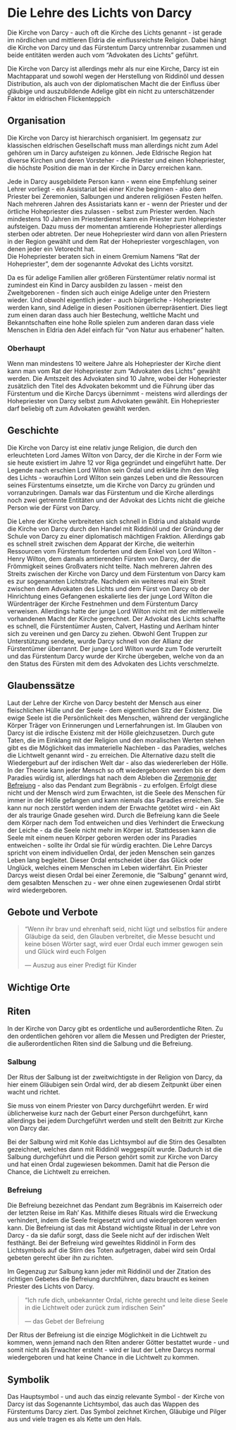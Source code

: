 # Die Lehre des Lichts von Darcy

Die Kirche von Darcy - auch oft die Kirche des Lichts genannt - ist gerade im nördlichen und mittleren Eldria die einflussreichste Religion. Dabei hängt die Kirche von Darcy und das Fürstentum Darcy untrennbar zusammen und beide entitäten werden auch vom "Advokaten des Lichts" geführt. 

Die Kirche von Darcy ist allerdings mehr als nur eine Kirche, Darcy ist ein Machtapparat und sowohl wegen der Herstellung von Riddinöl und dessen Distribution, als auch von der diplomatischen Macht die der Einfluss über gläubige und auszubildende Adelige gibt ein nicht zu unterschätzender Faktor im eldrischen Flickenteppich

## Organisation {#KircheDarcy}

Die Kirche von Darcy ist hierarchisch organisiert. Im gegensatz zur klassischen eldrischen Gesellschaft muss man allerdings nicht zum Adel gehören um in Darcy aufsteigen zu können. Jede Eldrische Region hat diverse Kirchen und deren Vorsteher - die Priester und einen Hohepriester, die höchste Position die man in der Kirche in Darcy erreichen kann.

Jede in Darcy ausgebildete Person kann - wenn eine Empfehlung seiner Lehrer vorliegt - ein Assistariat bei einer Kirche beginnen - also dem Priester bei Zeremonien, Salbungen und anderen religiösen Festen helfen. Nach mehreren Jahren des Assistariats kann er - wenn der Priester und der örtliche Hohepriester dies zulassen - selbst zum Priester werden. 
Nach mindestens 10 Jahren im Priesterdienst kann ein Priester zum Hohepriester aufsteigen. Dazu muss der momentan amtierende Hohepriester allerdings sterben oder abtreten. Der neue Hohepriester wird dann von allen Priestern in der Region gewählt und dem Rat der Hohepriester vorgeschlagen, von denen jeder ein Vetorecht hat.  
Die Hohepriester beraten sich in einem Gremium Namens "Rat der Hohepriester", dem der sogenannte Advokat des Lichts vorsitzt.

Da es für adelige Familien aller größeren Fürstentümer relativ normal ist zumindest ein Kind in Darcy ausbilden zu lassen - meist den Zweitgeborenen - finden sich auch einige Adelige unter den Priestern wieder. Und obwohl eigentlich jeder - auch bürgerliche - Hohepriester werden kann, sind Adelige in diesen Positionen überrepräsentiert. Dies liegt zum einen daran dass auch hier Bestechung, weltliche Macht und Bekanntschaften eine hohe Rolle spielen zum anderen daran dass viele Menschen in Eldria den Adel einfach für "von Natur aus erhabener" halten. 

### Oberhaupt

Wenn man mindestens 10 weitere Jahre als Hohepriester der Kirche dient kann man vom Rat der Hohepriester zum "Advokaten des Lichts" gewählt werden. Die Amtszeit des Advokaten sind 10 Jahre, wobei der Hohepriester zusätzlich den Titel des Advokaten bekommt und die Führung über das Fürstentum und die Kirche Darcys übernimmt - meistens wird allerdings der Hohepriester von Darcy selbst zum Advokaten gewählt. Ein Hohepriester darf beliebig oft zum Advokaten gewählt werden. 


## Geschichte

Die Kirche von Darcy ist eine relativ junge Religion, die durch den erleuchteten Lord James Wilton von Darcy, der die Kirche in der Form wie sie heute existiert im Jahre 12 vor Riga gegründet und eingeführt hatte. Der Legende nach erschien Lord Wilton sein Ordal und erklärte ihm den Weg des Lichts - woraufhin Lord Wilton sein ganzes Leben und die Ressourcen seines Fürstentums einsetzte, um die Kirche von Darcy zu gründen und vorranzubringen. Damals war das Fürstentum und die Kirche allerdings noch zwei getrennte Entitäten und der Advokat des Lichts nicht die gleiche Person wie der Fürst von Darcy.

Die Lehre der Kirche verbreiteten sich schnell in Eldria und alsbald wurde die Kirche von Darcy durch den Handel mit Riddinöl und der Gründung der Schule von Darcy zu einer diplomatisch mächtigen Fraktion. Allerdings gab es schnell streit zwischen dem Apparat der Kirche, die weiterhin Ressourcen vom Fürstentum forderten und dem Enkel von Lord Wilton - Henry Wilton, dem damals amtierenden Fürsten von Darcy, der die Frömmigkeit seines Großvaters nicht teilte. 
Nach mehreren Jahren des Streits zwischen der Kirche von Darcy und dem Fürstentum von Darcy kam es zur sogenannten Lichtstrafe. Nachdem ein weiteres mal ein Streit zwischen dem Advokaten des Lichts und dem Fürst von Darcy ob der Hinrichtung eines Gefangenen eskalierte lies der junge Lord Wilton die Würdenträger der Kirche Festnehmen und dem Fürstentum Darcy verweisen. 
Allerdings hatte der junge Lord Wilton nicht mit der mittlerweile vorhandenen Macht der Kirche gerechnet. Der Advokat des Lichts schaffte es schnell, die Fürstentümer Austen, Calvert, Hasting und Aerlham hinter sich zu vereinen und gen Darcy zu ziehen. Obwohl Gent Truppen zur Unterstützung sendete, wurde Darcy schnell von der Allianz der Fürstentümer überrannt. Der junge Lord Wilton wurde zum Tode verurteilt und das Fürstentum Darcy wurde der Kirche übergeben, welche von da an den Status des Fürsten mit dem des Advokaten des Lichts verschmelzte.

## Glaubenssätze

Laut der Lehre der Kirche von Darcy besteht der Mensch aus einer fleischlichen Hülle und der Seele - dem eigentlichen Sitz der Existenz. Die ewige Seele ist die Persönlichkeit des Menschen, während der vergängliche Körper Träger von Erinnerungen und Lernerfahrungen ist.
Im Glauben von Darcy ist die irdische Existenz mit der Hölle gleichzusetzen. Durch gute Taten, die im Einklang mit der Religion und den moralischen Werten stehen gibt es die Möglichkeit das immaterielle Nachleben - das Paradies, welches die Lichtwelt genannt wird - zu erreichen. Die Alternative dazu stellt die Wiedergeburt auf der irdischen Welt dar - also das wiedererleben der Hölle.
In der Theorie kann jeder Mensch so oft wiedergeboren werden bis er dem Paradies würdig ist, allerdings hat nach dem Ableben die <font color="green">[Zeremonie der Befreiung](#ZeremonieDerBefreiung)</font> - also das Pendant zum Begräbnis - zu erfolgen. Erfolgt diese nicht und der Mensch wird zum Erwachten, ist die Seele des Menschen für immer in der Hölle gefangen und kann niemals das Paradies erreichen. Sie kann nur noch zerstört werden indem der Erwachte getötet wird - ein Akt der als traurige Gnade gesehen wird. Durch die Befreiung kann die Seele dem Körper nach dem Tod entweichen und dies Verhindert die Erweckung der Leiche - da die Seele nicht mehr im Körper ist. Stattdessen kann die Seele mit einem neuen Körper geboren werden oder ins Paradies entweichen - sollte ihr Ordal sie für würdig erachten.
Die Lehre Darcys spricht von einem individuellen Ordal, der jeden Menschen sein ganzes Leben lang begleitet. Dieser Ordal entscheidet über das Glück oder Unglück, welches einem Menschen im Leben widerfährt. Ein Priester Darcys weist diesen Ordal bei einer Zeremonie, die "Salbung" genannt wird, dem gesalbten Menschen zu - wer ohne einen zugewiesenen Ordal stirbt wird wiedergeboren. 

## Gebote und Verbote

> "Wenn ihr brav und ehrenhaft seid, nicht lügt und selbstlos für andere Gläubige da seid, den Glauben verbreitet, die Messe besucht und keine bösen Wörter sagt, wird euer Ordal euch immer gewogen sein und Glück wird euch Folgen
>
> --- Auszug aus einer Predigt für Kinder

## Wichtige Orte

## Riten

In der Kirche von Darcy gibt es ordentliche und außerordentliche Riten. Zu den ordentlichen gehören vor allem die Messen und Predigten der Priester, die außerordentlichen Riten sind die Salbung und die Befreiung.

### Salbung

Der Ritus der Salbung ist der zweitwichtigste in der Religion von Darcy, da hier einem Gläubigen sein Ordal  wird, der ab diesem Zeitpunkt über einen wacht und richtet. 

Sie muss von einem Priester von Darcy durchgeführt werden. Er wird üblicherweise kurz nach der Geburt einer Person durchgeführt, kann allerdings bei jedem Durchgeführt werden und stellt den Beitritt zur Kirche von Darcy dar. 

Bei der Salbung wird mit Kohle das Lichtsymbol auf die Stirn des Gesalbten gezeichnet, welches dann mit Riddinöl weggespült wurde. Dadurch ist die Salbung durchgeführt und die Person gehört somit zur Kirche von Darcy und hat einen Ordal zugewiesen bekommen. Damit hat die Person die Chance, die Lichtwelt zu erreichen.

### Befreiung {#ZeremonieDerBefreiung}

Die Befreiung bezeichnet das Pendant zum Begräbnis im Kaiserreich oder der letzten Reise im Rah' Kas. Mithilfe dieses Rituals wird die Erweckung verhindert, indem die Seele freigesetzt wird und wiedergeboren werden kann. Die Befreiung ist das mit Abstand wichtigste Ritual in der Lehre von Darcy - da sie dafür sorgt, dass die Seele nicht auf der irdischen Welt festhängt. 
Bei der Befreiung wird geweihtes Riddinöl in Form des Lichtsymbols auf die Stirn des Toten aufgetragen, dabei wird sein Ordal gebeten gerecht über ihn zu richten. 

Im Gegenzug zur Salbung kann jeder mit Riddinöl und der Zitation des richtigen Gebetes die Befreiung durchführen, dazu braucht es keinen Priester des Lichts von Darcy. 

> "Ich rufe dich, unbekannter Ordal, richte gerecht und leite diese Seele in die Lichtwelt oder zurück zum irdischen Sein"
>
> --- das Gebet der Befreiung

Der Ritus der Befreiung ist die einzige Möglichkeit in die Lichtwelt zu kommen, wenn jemand nach den Riten anderer Götter bestattet wurde - und somit nicht als Erwachter ersteht - wird er laut der Lehre Darcys normal wiedergeboren und hat keine Chance in die Lichtwelt zu kommen.

## Symbolik

Das Hauptsymbol - und auch das einzig relevante Symbol - der Kirche von Darcy ist das Sogenannte Lichtsymbol, das auch das Wappen des Fürstentums Darcy ziert. Das Symbol zeichnet Kirchen, Gläubige und Pilger aus und viele tragen es als Kette um den Hals.
